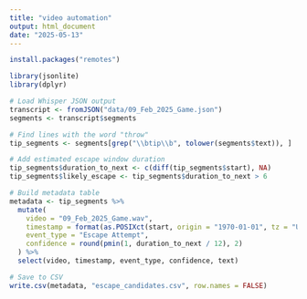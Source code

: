 ```yaml
---
title: "video automation"
output: html_document
date: "2025-05-13"
---
```


```r
install.packages("remotes")
```

```r
library(jsonlite)
library(dplyr)

# Load Whisper JSON output
transcript <- fromJSON("data/09_Feb_2025_Game.json")
segments <- transcript$segments

# Find lines with the word "throw"
tip_segments <- segments[grep("\\btip\\b", tolower(segments$text)), ]

# Add estimated escape window duration
tip_segments$duration_to_next <- c(diff(tip_segments$start), NA)
tip_segments$likely_escape <- tip_segments$duration_to_next > 6

# Build metadata table
metadata <- tip_segments %>%
  mutate(
    video = "09_Feb_2025_Game.wav",
    timestamp = format(as.POSIXct(start, origin = "1970-01-01", tz = "UTC"), "%H:%M:%S"),
    event_type = "Escape Attempt",
    confidence = round(pmin(1, duration_to_next / 12), 2)
  ) %>%
  select(video, timestamp, event_type, confidence, text)

# Save to CSV
write.csv(metadata, "escape_candidates.csv", row.names = FALSE)

```



